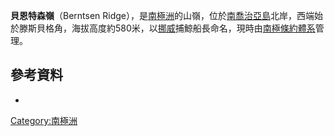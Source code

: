 {{Coord|54|9|S|36|43|W|source:GNIS|display=title}}

'''貝恩特森嶺'''（Berntsen Ridge），是[[南極洲|南極洲]]的山嶺，位於[[南喬治亞島|南喬治亞島]]北岸，西端始於滕斯貝格角，海拔高度約580米，以[[挪威|挪威]]捕鯨船長命名，現時由[[南極條約體系|南極條約體系]]管理。

==參考資料==
* {{usgs-gazetteer|id=1294}}

{{Antarctica-geo-stub}}
[[Category:南極洲|Category:南極洲]]